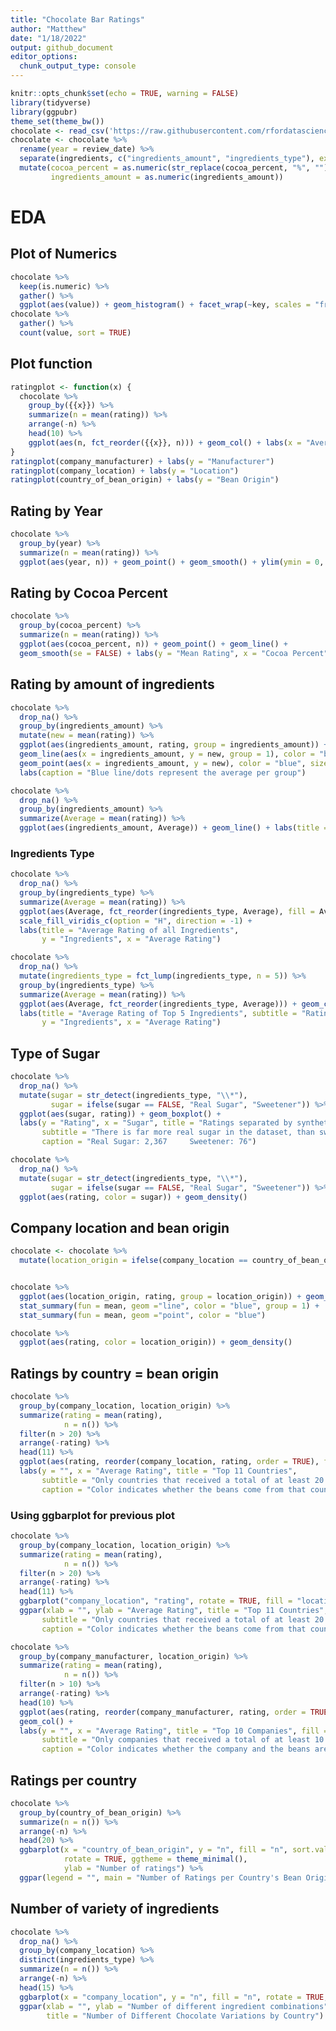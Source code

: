 ```yaml
---
title: "Chocolate Bar Ratings"
author: "Matthew"
date: "1/18/2022"
output: github_document
editor_options: 
  chunk_output_type: console
---
```


```r
knitr::opts_chunk$set(echo = TRUE, warning = FALSE)
library(tidyverse)
library(ggpubr)
theme_set(theme_bw())
chocolate <- read_csv('https://raw.githubusercontent.com/rfordatascience/tidytuesday/master/data/2022/2022-01-18/chocolate.csv')
chocolate <- chocolate %>%
  rename(year = review_date) %>%
  separate(ingredients, c("ingredients_amount", "ingredients_type"), extra = "merge") %>%
  mutate(cocoa_percent = as.numeric(str_replace(cocoa_percent, "%", "")),
         ingredients_amount = as.numeric(ingredients_amount))
```

# EDA

## Plot of Numerics
```r
chocolate %>%
  keep(is.numeric) %>%
  gather() %>%
  ggplot(aes(value)) + geom_histogram() + facet_wrap(~key, scales = "free")
chocolate %>%
  gather() %>%
  count(value, sort = TRUE)
```

## Plot function
```r
ratingplot <- function(x) {
  chocolate %>%
    group_by({{x}}) %>%
    summarize(n = mean(rating)) %>%
    arrange(-n) %>%
    head(10) %>%
    ggplot(aes(n, fct_reorder({{x}}, n))) + geom_col() + labs(x = "Average Rating")
}
ratingplot(company_manufacturer) + labs(y = "Manufacturer")
ratingplot(company_location) + labs(y = "Location")
ratingplot(country_of_bean_origin) + labs(y = "Bean Origin")
```


## Rating by Year
```r
chocolate %>%
  group_by(year) %>%
  summarize(n = mean(rating)) %>%
  ggplot(aes(year, n)) + geom_point() + geom_smooth() + ylim(ymin = 0, ymax = 5)
```


## Rating by Cocoa Percent
```r
chocolate %>%
  group_by(cocoa_percent) %>%
  summarize(n = mean(rating)) %>%
  ggplot(aes(cocoa_percent, n)) + geom_point() + geom_line() + 
  geom_smooth(se = FALSE) + labs(y = "Mean Rating", x = "Cocoa Percent")
```


## Rating by amount of ingredients
```r
chocolate %>%
  drop_na() %>%
  group_by(ingredients_amount) %>%
  mutate(new = mean(rating)) %>%
  ggplot(aes(ingredients_amount, rating, group = ingredients_amount)) + geom_boxplot() + 
  geom_line(aes(x = ingredients_amount, y = new, group = 1), color = "blue") +
  geom_point(aes(x = ingredients_amount, y = new), color = "blue", size = 2) +
  labs(caption = "Blue line/dots represent the average per group")

chocolate %>%
  drop_na() %>%
  group_by(ingredients_amount) %>%
  summarize(Average = mean(rating)) %>%
  ggplot(aes(ingredients_amount, Average)) + geom_line() + labs(title = "Zoomed in")

```



### Ingredients Type
```r
chocolate %>%
  drop_na() %>%
  group_by(ingredients_type) %>%
  summarize(Average = mean(rating)) %>%
  ggplot(aes(Average, fct_reorder(ingredients_type, Average), fill = Average)) + geom_col() +
  scale_fill_viridis_c(option = "H", direction = -1) +
  labs(title = "Average Rating of all Ingredients", 
       y = "Ingredients", x = "Average Rating")

chocolate %>%
  drop_na() %>%
  mutate(ingredients_type = fct_lump(ingredients_type, n = 5)) %>%
  group_by(ingredients_type) %>%
  summarize(Average = mean(rating)) %>%
  ggplot(aes(Average, fct_reorder(ingredients_type, Average))) + geom_col() + 
  labs(title = "Average Rating of Top 5 Ingredients", subtitle = "Ratings not in top 5 are collapsed as Other", 
       y = "Ingredients", x = "Average Rating")

```


## Type of Sugar
```r
chocolate %>%
  drop_na() %>%
  mutate(sugar = str_detect(ingredients_type, "\\*"),
         sugar = ifelse(sugar == FALSE, "Real Sugar", "Sweetener")) %>%
  ggplot(aes(sugar, rating)) + geom_boxplot() + 
  labs(y = "Rating", x = "Sugar", title = "Ratings separated by synthetic or real sugar",
       subtitle = "There is far more real sugar in the dataset, than sweetener substitutes", 
       caption = "Real Sugar: 2,367     Sweetener: 76")

chocolate %>%
  drop_na() %>%
  mutate(sugar = str_detect(ingredients_type, "\\*"),
         sugar = ifelse(sugar == FALSE, "Real Sugar", "Sweetener")) %>%
  ggplot(aes(rating, color = sugar)) + geom_density()

```


## Company location and bean origin
```r
chocolate <- chocolate %>%
  mutate(location_origin = ifelse(company_location == country_of_bean_origin, "Same","Different"))


chocolate %>%
  ggplot(aes(location_origin, rating, group = location_origin)) + geom_boxplot() + 
  stat_summary(fun = mean, geom ="line", color = "blue", group = 1) +
  stat_summary(fun = mean, geom ="point", color = "blue")

chocolate %>%
  ggplot(aes(rating, color = location_origin)) + geom_density()

```


## Ratings by country = bean origin
```r
chocolate %>%
  group_by(company_location, location_origin) %>%
  summarize(rating = mean(rating),
            n = n()) %>%
  filter(n > 20) %>%
  arrange(-rating) %>%
  head(11) %>%
  ggplot(aes(rating, reorder(company_location, rating, order = TRUE), fill = location_origin)) + geom_col(position = "identity") +
  labs(y = "", x = "Average Rating", title = "Top 11 Countries", 
       subtitle = "Only countries that received a total of at least 20 ratings", fill = "",
       caption = "Color indicates whether the beans come from that country")
```

### Using ggbarplot for previous plot
```r
chocolate %>%
  group_by(company_location, location_origin) %>%
  summarize(rating = mean(rating),
            n = n()) %>%
  filter(n > 20) %>%
  arrange(-rating) %>%
  head(11) %>%
  ggbarplot("company_location", "rating", rotate = TRUE, fill = "location_origin", sort.val = "asc", sort.by.groups = FALSE) %>%
  ggpar(xlab = "", ylab = "Average Rating", title = "Top 11 Countries", font.ytickslab = 11,
       subtitle = "Only countries that received a total of at least 20 ratings", legend.title = "",
       caption = "Color indicates whether the beans come from that country", palette = "npg")
```


```r
chocolate %>%
  group_by(company_manufacturer, location_origin) %>%
  summarize(rating = mean(rating),
            n = n()) %>%
  filter(n > 10) %>%
  arrange(-rating) %>%
  head(10) %>%
  ggplot(aes(rating, reorder(company_manufacturer, rating, order = TRUE), fill = location_origin)) + 
  geom_col() +
  labs(y = "", x = "Average Rating", title = "Top 10 Companies", fill = "",
       subtitle = "Only companies that received a total of at least 10 ratings",
       caption = "Color indicates whether the company and the beans are from the same country")

```


## Ratings per country
```r
chocolate %>%
  group_by(country_of_bean_origin) %>%
  summarize(n = n()) %>%
  arrange(-n) %>%
  head(20) %>%
  ggbarplot(x = "country_of_bean_origin", y = "n", fill = "n", sort.val = "asc", 
            rotate = TRUE, ggtheme = theme_minimal(),
            ylab = "Number of ratings") %>%
  ggpar(legend = "", main = "Number of Ratings per Country's Bean Origin", xlab = "", ylab = "", font.ytickslab = c(10, "bold"))

```


## Number of variety of ingredients
```r
chocolate %>%
  drop_na() %>%
  group_by(company_location) %>%
  distinct(ingredients_type) %>%
  summarize(n = n()) %>%
  arrange(-n) %>%
  head(15) %>%
  ggbarplot(x = "company_location", y = "n", fill = "n", rotate = TRUE, sort.val = "asc") %>%
  ggpar(xlab = "", ylab = "Number of different ingredient combinations", legend = "", 
        title = "Number of Different Chocolate Variations by Country")

```





